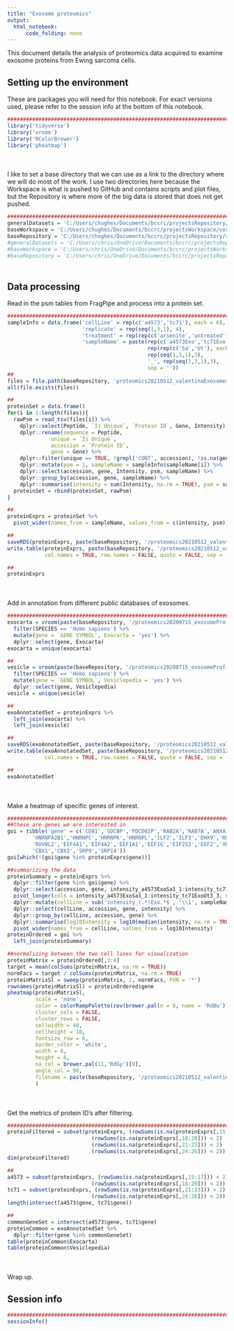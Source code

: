```yaml
---
title: "Exosome proteomics"
output:
  html_notebook:
      code_folding: none
---
```


This document details the analysis of proteomics data acquired to examine exosome proteins from Ewing sarcoma cells.

## Setting up the environment

These are packages you will need for this notebook. For exact versions used, please refer to the session info at the bottom of this notebook.

```r
##########################################################################################
library('tidyverse')
library('vroom')
library('RColorBrewer')
library('pheatmap')
```

<div style="margin-bottom:50px;"></div>

I like to set a base directory that we can use as a link to the directory where we will do most of the work. I use two directories here because the Workspace is what is pushed to GitHub and contains scripts and plot files, but the Repository is where more of the big data is stored that does not get pushed.

```r
##########################################################################################
generalDatasets = 'C:/Users/chughes/Documents/bccrc/projectsRepository/generalDatasets'
baseWorkspace = 'C:/Users/chughes/Documents/bccrc/projectsWorkspace/sorensenLab/relatedToOthers'
baseRepository = 'C:/Users/chughes/Documents/bccrc/projectsRepository/sorensenLab/relatedToOthers'
#generalDatasets = 'C:/Users/chris/OneDrive/Documents/bccrc/projectsRepository/generalDatasets'
#baseWorkspace = 'C:/Users/chris/OneDrive/Documents/bccrc/projectsWorkspace/sorensenLab/relatedToYbx1'
#baseRepository = 'C:/Users/chris/OneDrive/Documents/bccrc/projectsRepository/sorensenLab/relatedToYbx1'
```

<div style="margin-bottom:50px;"></div>

## Data processing

Read in the psm tables from FragPipe and process into a protein set.

```r
##########################################################################################
sampleInfo = data.frame('cellLine' = rep(c('a4573','tc71'), each = 6),
                        'replicate' = rep(seq(1,3,1), 4),
                        'treatment' = rep(rep(c('arsenite','untreated'), each = 3), 2),
                        'sampleName' = paste(rep(c('a4573Exo','tc71Exo'), each = 6), 
                                             rep(rep(c('Sa','Ut'), each = 3),2), 
                                             rep(seq(1,3,1),3), 
                                             '_', rep(seq(1,3,1),3), 
                                             sep = ''))
##
files = file.path(baseRepository, 'proteomics20210512_valentinaExosomesMsfraggerOutput', sampleInfo$sampleName, 'psm.tsv')
all(file.exists(files))

##
proteinSet = data.frame()
for(i in 1:length(files)){
  rawPsm = read_tsv(files[i]) %>%
    dplyr::select(Peptide, `Is Unique`, `Protein ID`, Gene, Intensity) %>%
    dplyr::rename(sequence = Peptide, 
              unique = `Is Unique`,
              accession = `Protein ID`,
              gene = Gene) %>%
    dplyr::filter(unique == TRUE, !grepl('CONT', accession), !is.na(gene), !grepl('-', gene)) %>%
    dplyr::mutate(psm = 1, sampleName = sampleInfo$sampleName[i]) %>%
    dplyr::select(accession, gene, Intensity, psm, sampleName) %>%
    dplyr::group_by(accession, gene, sampleName) %>%
    dplyr::summarise(intensity = sum(Intensity, na.rm = TRUE), psm = sum(psm, na.rm = TRUE))
  proteinSet = rbind(proteinSet, rawPsm)
}

##
proteinExprs = proteinSet %>%
  pivot_wider(names_from = sampleName, values_from = c(intensity, psm))

##
saveRDS(proteinExprs, paste(baseRepository, '/proteomics20210512_valentinaExosomesMsfraggerOutput/dataset_exosomesProteinData.rds', sep = ''))
write.table(proteinExprs, paste(baseRepository, '/proteomics20210512_valentinaExosomesMsfraggerOutput/dataset_exosomesProteinData.tsv', sep = ''),
            col.names = TRUE, row.names = FALSE, quote = FALSE, sep = '\t')

##
proteinExprs
```

<div style="margin-bottom:50px;"></div>

Add in annotation from different public databases of exosomes.

```r
##########################################################################################
exocarta = vroom(paste(baseRepository, '/proteomics20200715_exosomeProfilingValentina/EXOCARTA_PROTEIN_MRNA_DETAILS_5.txt', sep = '')) %>%
  filter(SPECIES == 'Homo sapiens') %>%
  mutate(gene = `GENE SYMBOL`, Exocarta = 'yes') %>%
  dplyr::select(gene, Exocarta)
exocarta = unique(exocarta)

##
vesicle = vroom(paste(baseRepository, '/proteomics20200715_exosomeProfilingValentina/VESICLEPEDIA_PROTEIN_MRNA_DETAILS_4.1.txt', sep = '')) %>%
  filter(SPECIES == 'Homo sapiens') %>%
  mutate(gene = `GENE SYMBOL`, Vesiclepedia = 'yes') %>%
  dplyr::select(gene, Vesiclepedia)
vesicle = unique(vesicle)

##
exoAnnotatedSet = proteinExprs %>%
  left_join(exocarta) %>%
  left_join(vesicle)

##
saveRDS(exoAnnotatedSet, paste(baseRepository, '/proteomics20210512_valentinaExosomesMsfraggerOutput/dataset_exosomesProteinDataAnnotated.rds', sep = ''))
write.table(exoAnnotatedSet, paste(baseRepository, '/proteomics20210512_valentinaExosomesMsfraggerOutput/dataset_exosomesProteinDataAnnotated.tsv', sep = ''),
            col.names = TRUE, row.names = FALSE, quote = FALSE, sep = '\t')

##
exoAnnotatedSet
```

<div style="margin-bottom:50px;"></div>

Make a heatmap of specific genes of interest.

```r
##########################################################################################
##these are genes we are interested in
goi = tibble('gene' = c('CD81','SDCBP','PDCD6IP','RAB2A','RAB7A','ANXA1','ANXA2','HSPA8','HSP90AA1','HSP90AB1',
        'HNRNPA2B1','HNRNPC','HNRNPK','HNRNPL','ILF2','ILF3','DHX9','RUVBL1',
        'RUVBL2','EIF4A1','EIF4A2','EEF1A1','EEF1G','EIF2S3','EEF2','XRCC5','XRCC6',
        'CBX1','CBX3','SRP9','SRP14'))
goi[which(!(goi$gene %in% proteinExprs$gene))]

##summarizing the data
proteinSummary = proteinExprs %>%
  dplyr::filter(gene %in% goi$gene) %>%
  dplyr::select(accession, gene, intensity_a4573ExoSa1_1:intensity_tc71ExoUt3_3) %>%
  pivot_longer(cols = intensity_a4573ExoSa1_1:intensity_tc71ExoUt3_3, names_to = 'sampleName', values_to = 'intensity') %>%
  dplyr::mutate(cellLine = sub('intensity_(.*)Exo.*$', '\\1', sampleName)) %>%
  dplyr::select(cellLine, accession, gene, intensity) %>%
  dplyr::group_by(cellLine, accession, gene) %>%
  dplyr::summarise(log10Intensity = log10(median(intensity, na.rm = TRUE))) %>%
  pivot_wider(names_from = cellLine, values_from = log10Intensity)
proteinOrdered = goi %>%
  left_join(proteinSummary)

##normalizing between the two cell lines for visualization
proteinMatrix = proteinOrdered[,3:4]
target = mean(colSums(proteinMatrix, na.rm = TRUE))
normFacs = target / colSums(proteinMatrix, na.rm = TRUE)
proteinMatrixSl = sweep(proteinMatrix, 2, normFacs, FUN = '*')
rownames(proteinMatrixSl) = proteinOrdered$gene
pheatmap(proteinMatrixSl,
         scale = 'none',
         color = colorRampPalette(rev(brewer.pal(n = 8, name = 'RdBu')))(100),
         cluster_cols = FALSE,
         cluster_rows = FALSE,
         cellwidth = 40,
         cellheight = 10,
         fontsize_row = 6,
         border_color = 'white',
         width = 6,
         height = 6,
         na_col = brewer.pal(11,'RdGy')[9],
         angle_col = 90,
         filename = paste(baseRepository, '/proteomics20210512_valentinaExosomesMsfraggerOutput/heatmap_exosomeProteinsBothCellLines.pdf', sep = '')
         )
```

<div style="margin-bottom:50px;"></div>

Get the metrics of protein ID's after filtering.

```r
##########################################################################################
proteinFiltered = subset(proteinExprs, (rowSums(is.na(proteinExprs[,15:17])) < 2) | 
                           (rowSums(is.na(proteinExprs[,18:20])) < 2) |
                           (rowSums(is.na(proteinExprs[,21:23])) < 2) |
                           (rowSums(is.na(proteinExprs[,24:26])) < 2))
dim(proteinFiltered)

##
a4573 = subset(proteinExprs, (rowSums(is.na(proteinExprs[,15:17])) < 2) | 
                           (rowSums(is.na(proteinExprs[,18:20])) < 2))
tc71 = subset(proteinExprs, (rowSums(is.na(proteinExprs[,21:23])) < 2) | 
                           (rowSums(is.na(proteinExprs[,24:26])) < 2))
length(intersect(a4573$gene, tc71$gene))

##
commonGeneSet = intersect(a4573$gene, tc71$gene)
proteinCommon = exoAnnotatedSet %>%
  dplyr::filter(gene %in% commonGeneSet)
table(proteinCommon$Exocarta)
table(proteinCommon$Vesiclepedia)
```

<div style="margin-bottom:50px;"></div>

Wrap up.

## Session info

```r
##########################################################################################
sessionInfo()
```










